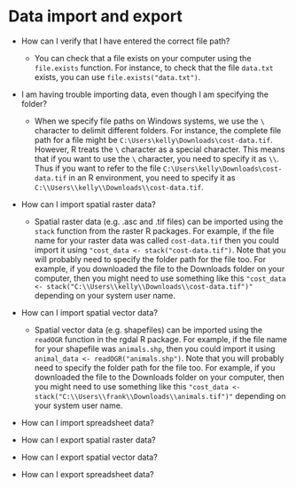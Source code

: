 # Data import and export

* How can I verify that I have entered the correct file path?
    + You can check that a file exists on your computer using the `file.exists` function. For instance, to check that the file `data.txt` exists, you can use `file.exists("data.txt")`.

* I am having trouble importing data, even though I am specifying the folder?
    + When we specify file paths on Windows systems, we use the `\` character to delimit different folders. For instance, the complete file path for a file might be `C:\Users\kelly\Downloads\cost-data.tif`. However, R treats the `\` character as a special character. This means that if you want to use the `\` character, you need to specify it as `\\`. Thus if you want to refer to the file `C:\Users\kelly\Downloads\cost-data.tif` in an R environment, you need to specify it as `C:\\Users\\kelly\\Downloads\\cost-data.tif`.

* How can I import spatial raster data?
    + Spatial raster data (e.g. .asc and .tif files) can be imported using the `stack` function from the raster R packages. For example, if the file name for your raster data was called `cost-data.tif` then you could import it using `"cost_data <- stack("cost-data.tif")`. Note that you will probably need to specify the folder path for the file too. For example, if you downloaded the file to the Downloads folder on your computer, then you might need to use something like this `"cost_data <- stack("C:\\Users\\kelly\\Downloads\\cost-data.tif")"` depending on your system user name.

* How can I import spatial vector data?
    + Spatial vector data (e.g. shapefiles) can be imported using the `readOGR` function in the rgdal R package. For example, if the file name for your shapefile was `animals.shp`, then you could import it using `animal_data <- readOGR("animals.shp")`. Note that you will probably need to specify the folder path for the file too. For example, if you downloaded the file to the Downloads folder on your computer, then you might need to use something like this `"cost_data <- stack("C:\\Users\\frank\\Downloads\\animals.tif")"` depending on your system user name.

* How can I import spreadsheet data?

* How can I export spatial raster data?

* How can I export spatial vector data?

* How can I export spreadsheet data?
